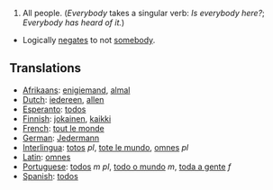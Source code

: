 #All people.  (''Everybody'' takes a singular verb: ''Is everybody here?'';  ''Everybody has heard of it.'')
*Logically [[negates]] to not [[somebody]].

==Translations==
*[[Afrikaans]]: [[enigiemand]], [[almal]]
*[[Dutch]]: [[iedereen]], [[allen]]
*[[Esperanto]]: [[todos]]
*[[Finnish]]: [[jokainen]], [[kaikki]]
*[[French]]: [[tout le monde]]
*[[German]]: [[Jedermann]]
*[[Interlingua]]: [[totos]] ''pl'', [[tote le mundo]], [[omnes]] ''pl''
*[[Latin]]: [[omnes]]
*[[Portuguese]]: [[todos]] ''m pl'', [[todo o mundo]] ''m'', [[toda a gente]] ''f''
*[[Spanish]]: [[todos]]